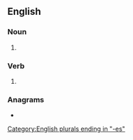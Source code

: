 ==English==

===Noun===
{{head|en|noun plural form}}

# {{plural of|pouch|lang=en}}

===Verb===
{{head|en|verb form}}

# {{en-third-person singular of|pouch}}

===Anagrams===
* {{anagrams|en|a=cehopsu|chose up}}

[[Category:English plurals ending in "-es"]]